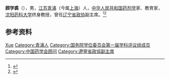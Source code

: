 '''顾学裘'''（{{bd|1911年||2011年|}}），男，[[江苏|江苏]][[青浦|青浦]]（今属[[上海|上海]]）人，[[中华人民共和国|中华人民共和国]][[药剂学|药剂学]]家、教育家，[[沈阳药科大学|沈阳药科大学]]终身教授，曾任[[辽宁省政协|辽宁省政协]]副主席。<ref>{{Cite book|title=中华人民共和国职官志|author=何虎生, 李耀东, 向常福主编|publisher=中国社会出版社|year=2003|isbn=9787800883934|location=北京|pages=}}</ref><ref>{{Cite web|title=沈阳药科大学树起顾学裘雕像|url=http://www.lnzx.gov.cn/lnszx/Newspapers/shizhengyaowen/2014-09-12/Article_41038.shtml|accessdate=2020-10-02|work=政协辽宁省委员会}}</ref>

== 参考资料 ==
{{reflist}}

{{国务院学位委员会第一届学科评议组/医学}}
{{中国药学会第十八届理事会}}

{{Authority control}}
{{DEFAULTSORT:Gu顾}}
[[Category:顾姓|Xue]]
[[Category:青浦人|Category:青浦人]]
[[Category:国务院学位委员会第一届学科评议组成员|Category:国务院学位委员会第一届学科评议组成员]]
[[Category:中国药学会顾问|Category:中国药学会顾问]]
[[Category:遼寧省政協副主席|Category:遼寧省政協副主席]]

{{中国人物小作品}}